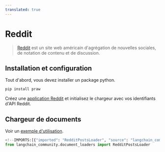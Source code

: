 ```yaml
---
translated: true
---
```


# Reddit

>[Reddit](https://www.reddit.com) est un site web américain d'agrégation de nouvelles sociales, de notation de contenu et de discussion.

## Installation et configuration

Tout d'abord, vous devez installer un package python.

```bash
pip install praw
```

Créez une [application Reddit](https://www.reddit.com/prefs/apps/) et initialisez le chargeur avec vos identifiants d'API Reddit.

## Chargeur de documents

Voir un [exemple d'utilisation](/docs/integrations/document_loaders/reddit).

```python
<!--IMPORTS:[{"imported": "RedditPostsLoader", "source": "langchain_community.document_loaders", "docs": "https://api.python.langchain.com/en/latest/document_loaders/langchain_community.document_loaders.reddit.RedditPostsLoader.html", "title": "Reddit"}]-->
from langchain_community.document_loaders import RedditPostsLoader
```

